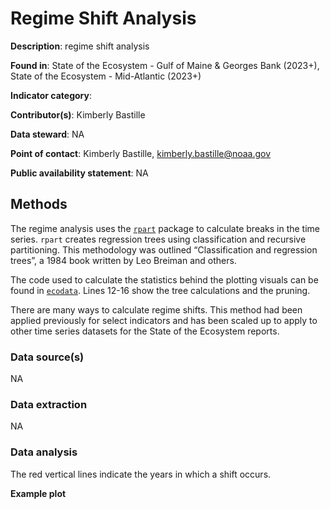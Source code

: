 # Regime Shift Analysis


**Description**: regime shift analysis

**Found in**: State of the Ecosystem - Gulf of Maine & Georges Bank (2023+), State of the Ecosystem - Mid-Atlantic (2023+)

**Indicator category**: 

**Contributor(s)**: Kimberly Bastille

**Data steward**: NA

**Point of contact**: Kimberly Bastille, <kimberly.bastille@noaa.gov>

**Public availability statement**: NA


## Methods
The regime analysis uses the [`rpart`](https://cran.r-project.org/web/packages/rpart/vignettes/longintro.pdf) package to calculate breaks in the time series. `rpart` creates regression trees using classification and recursive partitioning. This methodology was outlined "Classification and regression trees", a 1984 book written by Leo Breiman and others.

The code used to calculate the statistics behind the plotting visuals can be found in [`ecodata`](https://github.com/NOAA-EDAB/ecodata/blob/master/R/StatREGIME.R). Lines 12-16 show the tree calculations and the pruning. 

There are many ways to calculate regime shifts. This method had been applied previously for select indicators and has been scaled up to apply to other time series datasets for the State of the Ecosystem reports. 

### Data source(s)
NA

### Data extraction
NA

### Data analysis

The red vertical lines indicate the years in which a shift occurs. 

**Example plot**
```r

```




